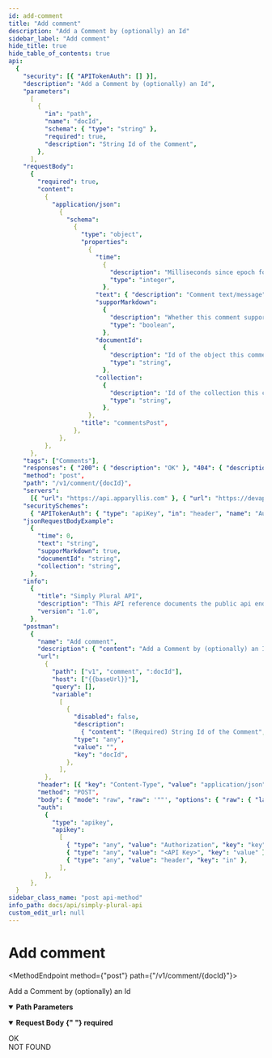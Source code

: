 ```yaml
---
id: add-comment
title: "Add comment"
description: "Add a Comment by (optionally) an Id"
sidebar_label: "Add comment"
hide_title: true
hide_table_of_contents: true
api:
  {
    "security": [{ "APITokenAuth": [] }],
    "description": "Add a Comment by (optionally) an Id",
    "parameters":
      [
        {
          "in": "path",
          "name": "docId",
          "schema": { "type": "string" },
          "required": true,
          "description": "String Id of the Comment",
        },
      ],
    "requestBody":
      {
        "required": true,
        "content":
          {
            "application/json":
              {
                "schema":
                  {
                    "type": "object",
                    "properties":
                      {
                        "time":
                          {
                            "description": "Milliseconds since epoch for this timestamp/date",
                            "type": "integer",
                          },
                        "text": { "description": "Comment text/message", "type": "string" },
                        "supporMarkdown":
                          {
                            "description": "Whether this comment supports markdown",
                            "type": "boolean",
                          },
                        "documentId":
                          {
                            "description": "Id of the object this comment belongs to",
                            "type": "string",
                          },
                        "collection":
                          {
                            "description": 'Id of the collection this comments belongs to (Only accepted collection is "frontHistory")',
                            "type": "string",
                          },
                      },
                    "title": "commentsPost",
                  },
              },
          },
      },
    "tags": ["Comments"],
    "responses": { "200": { "description": "OK" }, "404": { "description": "NOT FOUND" } },
    "method": "post",
    "path": "/v1/comment/{docId}",
    "servers":
      [{ "url": "https://api.apparyllis.com" }, { "url": "https://devapi.apparyllis.com" }],
    "securitySchemes":
      { "APITokenAuth": { "type": "apiKey", "in": "header", "name": "Authorization" } },
    "jsonRequestBodyExample":
      {
        "time": 0,
        "text": "string",
        "supporMarkdown": true,
        "documentId": "string",
        "collection": "string",
      },
    "info":
      {
        "title": "Simply Plural API",
        "description": "This API reference documents the public api endpoints. You can see a list of all public endpoints here https://github.com/ApparyllisOrg/SimplyPluralApi/blob/main/src/api/v1/routes.ts",
        "version": "1.0",
      },
    "postman":
      {
        "name": "Add comment",
        "description": { "content": "Add a Comment by (optionally) an Id", "type": "text/plain" },
        "url":
          {
            "path": ["v1", "comment", ":docId"],
            "host": ["{{baseUrl}}"],
            "query": [],
            "variable":
              [
                {
                  "disabled": false,
                  "description":
                    { "content": "(Required) String Id of the Comment", "type": "text/plain" },
                  "type": "any",
                  "value": "",
                  "key": "docId",
                },
              ],
          },
        "header": [{ "key": "Content-Type", "value": "application/json" }],
        "method": "POST",
        "body": { "mode": "raw", "raw": '""', "options": { "raw": { "language": "json" } } },
        "auth":
          {
            "type": "apikey",
            "apikey":
              [
                { "type": "any", "value": "Authorization", "key": "key" },
                { "type": "any", "value": "<API Key>", "key": "value" },
                { "type": "any", "value": "header", "key": "in" },
              ],
          },
      },
  }
sidebar_class_name: "post api-method"
info_path: docs/api/simply-plural-api
custom_edit_url: null
---
```



<h1 className={"openapi__heading"}>Add comment</h1>

<MethodEndpoint method={"post"} path={"/v1/comment/{docId}"}></MethodEndpoint>

Add a Comment by (optionally) an Id

<details
  style={{ marginBottom: "1rem" }}
  className={"openapi-markdown__details"}
  data-collapsed={false}
  open={true}>
  <summary style={{}}>
    <strong>Path Parameters</strong>
  </summary>
  <div>
    <ul>
      <ParamsItem
        className={"paramsItem"}
        param={{
          in: "path",
          name: "docId",
          schema: { type: "string" },
          required: true,
          description: "String Id of the Comment",
        }}></ParamsItem>
    </ul>
  </div>
</details>
<MimeTabs className={"openapi-tabs__mime"}>
  <TabItem label={"application/json"} value={"application/json-schema"}>
    <details style={{}} className={"openapi-markdown__details"} data-collapsed={false} open={true}>
      <summary style={{ textAlign: "left" }}>
        <strong>Request Body</strong>
        <strong style={{ fontSize: "var(--ifm-code-font-size)", color: "var(--openapi-required)" }}>
          {" "}
          required
        </strong>
      </summary>
      <div style={{ textAlign: "left", marginLeft: "1rem" }}></div>
      <ul style={{ marginLeft: "1rem" }}>
        <SchemaItem
          collapsible={false}
          name={"time"}
          required={false}
          schemaName={"integer"}
          qualifierMessage={undefined}
          schema={{
            description: "Milliseconds since epoch for this timestamp/date",
            type: "integer",
          }}></SchemaItem>
        <SchemaItem
          collapsible={false}
          name={"text"}
          required={false}
          schemaName={"string"}
          qualifierMessage={undefined}
          schema={{ description: "Comment text/message", type: "string" }}></SchemaItem>
        <SchemaItem
          collapsible={false}
          name={"supporMarkdown"}
          required={false}
          schemaName={"boolean"}
          qualifierMessage={undefined}
          schema={{
            description: "Whether this comment supports markdown",
            type: "boolean",
          }}></SchemaItem>
        <SchemaItem
          collapsible={false}
          name={"documentId"}
          required={false}
          schemaName={"string"}
          qualifierMessage={undefined}
          schema={{
            description: "Id of the object this comment belongs to",
            type: "string",
          }}></SchemaItem>
        <SchemaItem
          collapsible={false}
          name={"collection"}
          required={false}
          schemaName={"string"}
          qualifierMessage={undefined}
          schema={{
            description:
              'Id of the collection this comments belongs to (Only accepted collection is "frontHistory")',
            type: "string",
          }}></SchemaItem>
      </ul>
    </details>
  </TabItem>
</MimeTabs>
<div>
  <div>
    <ApiTabs>
      <TabItem label={"200"} value={"200"}>
        <div>OK</div>
        <div></div>
      </TabItem>
      <TabItem label={"404"} value={"404"}>
        <div>NOT FOUND</div>
        <div></div>
      </TabItem>
    </ApiTabs>
  </div>
</div>
